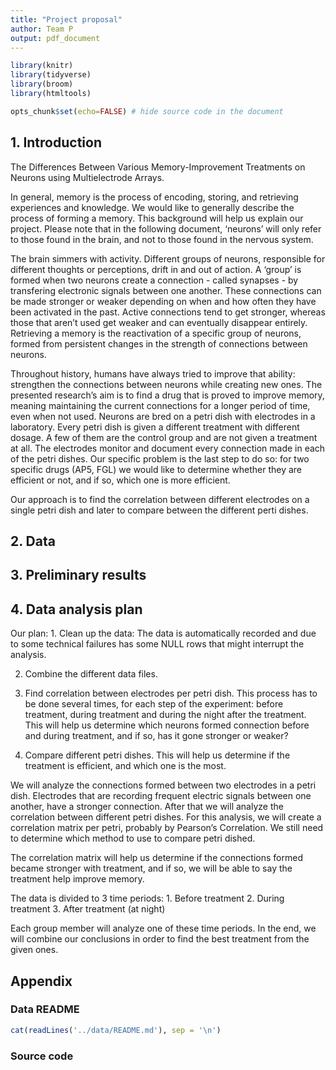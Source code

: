 ---
title: "Project proposal"
author: Team P
output: pdf_document
---

```{r load-packages, message = FALSE}
library(knitr)
library(tidyverse)
library(broom)
library(htmltools)
```

```{r setup, include = FALSE}
opts_chunk$set(echo=FALSE) # hide source code in the document
```

## 1. Introduction
The Differences Between Various Memory-Improvement Treatments on Neurons using Multielectrode Arrays.

In general, memory is the process of encoding, storing, and retrieving experiences and knowledge.
We would like to generally describe the process of forming a memory. This background will help us explain our project.
Please note that in the following document, 'neurons' will only refer to those found in the brain, and not to those found in the nervous system.

The brain simmers with activity. Different groups of neurons, responsible for different thoughts or perceptions, drift in and out of action.
A 'group' is formed when two neurons create a connection - called synapses - by transfering electronic signals between one another.
These connections can be made stronger or weaker depending on when and how often they have been activated in the past. 
Active connections tend to get stronger, whereas those that aren’t used get weaker and can eventually disappear entirely.
Retrieving a memory is the reactivation of a specific group of neurons, formed from persistent changes in the strength of connections between neurons.

Throughout history, humans have always tried to improve that ability: strengthen the connections between neurons while creating new ones.
The presented research's aim is to find a drug that is proved to improve memory, meaning maintaining the current connections for a longer period of time, even when not used. 
Neurons are bred on a petri dish with electrodes in a laboratory. Every petri dish is given a different treatment with different dosage. A few of them are the control group and are not given a treatment at all.
The electrodes monitor and document every connection made in each of the petri dishes.
Our specific problem is the last step to do so: for two specific drugs (AP5, FGL) we would like to determine whether they are efficient or not, and if so, which one is more efficient.

Our approach is to find the correlation between different electrodes on a single petri dish and later to compare between the different perti dishes.


## 2. Data


## 3. Preliminary results


## 4. Data analysis plan
Our plan: 
1. Clean up the data: The data is automatically recorded and due to some technical failures has some NULL rows that might interrupt the analysis. 

2. Combine the different data files.

3. Find correlation between electrodes per petri dish. This process has to be done several times, for each step of the experiment: before treatment, during treatment and during the night after the treatment. 
This will help us determine which neurons formed connection before and during treatment, and if so, has it gone stronger or weaker?

4. Compare different petri dishes. This will help us determine if the treatment is efficient, and which one is the most. 

We will analyze the connections formed between two electrodes in a petri dish. Electrodes that are recording frequent electric signals between one another, have a stronger connection. 
After that we will analyze the correlation between different petri dishes.
For this analysis, we will create a correlation matrix per petri, probably by Pearson's Correlation. We still need to determine which method to use to compare petri dished. 

The correlation matrix will help us determine if the connections formed became stronger with treatment, and if so, we will be able to say the treatment help improve memory. 

The data is divided to 3 time periods:
1. Before treatment
2. During treatment
3. After treatment (at night)

Each group member will analyze one of these time periods. In the end, we will combine our conclusions in order to find the best treatment from the given ones.

## Appendix

### Data README

```{r include_data_readme, comment=''}
cat(readLines('../data/README.md'), sep = '\n')
```

### Source code

```{r, ref.label=knitr::all_labels(), echo=TRUE, eval=FALSE}

```
